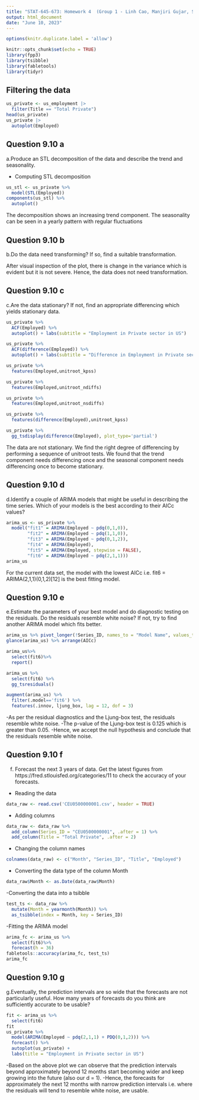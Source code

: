 ---
title: "STAT-645-673: Homework 4  (Group 1 - Linh Cao, Manjiri Gujar, Swati Mambilavil & Colin Quinn )"
output: html_document
date: "June 10, 2023"
---

```{r GlobalOptions}
options(knitr.duplicate.label = 'allow')
```
 
```{r setup, include = FALSE}
knitr::opts_chunk$set(echo = TRUE)
library(fpp3)
library(tsibble)
library(fabletools)
library(tidyr)
```

## Filtering the data
```{r fpp3_4, echo=FALSE, message=FALSE, results='hide', warning = FALSE}
us_private <- us_employment |>
  filter(Title == "Total Private")
head(us_private)
us_private |>
  autoplot(Employed)
```

## Question 9.10 a
a.Produce an STL decomposition of the data and describe the trend and seasonality.

- Computing STL decomposition
```{r fpp3_5, echo=FALSE, message=FALSE, results='hide', warning = FALSE}
us_stl <- us_private %>%
  model(STL(Employed))
components(us_stl) %>%
  autoplot()
```
The decomposition shows an increasing trend component.
The seasonality can be seen in a yearly pattern with regular fluctuations

## Question 9.10 b

b.Do the data need transforming? If so, find a suitable transformation.

After visual inspection of the plot, 
there is change in the variance which is evident but it is not severe. 
Hence, the data does not need transformation.

## Question 9.10 c

c.Are the data stationary? If not, find an appropriate differencing which yields stationary data.

```{r fpp3_6, echo=FALSE, message=FALSE, results='hide', warning = FALSE}
us_private %>%
  ACF(Employed) %>%
  autoplot() + labs(subtitle = "Employment in Private sector in US")

us_private %>%
  ACF(difference(Employed)) %>%
  autoplot() + labs(subtitle = "Difference in Employment in Private sector in US")

us_private %>%
  features(Employed,unitroot_kpss)

us_private %>%
  features(Employed,unitroot_ndiffs)

us_private %>%
  features(Employed,unitroot_nsdiffs)

us_private %>%
  features(difference(Employed),unitroot_kpss)

us_private %>%
  gg_tsdisplay(difference(Employed), plot_type='partial')
```

The data are not stationary. 
We find the right degree of differencing by performing a sequence of unitroot tests.
We found that the trend component needs differencing once and the seasonal component needs differencing once to become stationary.


## Question 9.10 d

d.Identify a couple of ARIMA models that might be useful in describing the time series. Which of your models is the best according to their AICc values?

```{r fpp4, echo=TRUE, message=FALSE}

arima_us <- us_private %>%
  model("fit1" = ARIMA(Employed ~ pdq(0,1,0)),
        "fit2" = ARIMA(Employed ~ pdq(1,1,0)),
        "fit3" = ARIMA(Employed ~ pdq(0,1,2)),
        "fit4" = ARIMA(Employed),
        "fit5" = ARIMA(Employed, stepwise = FALSE),
        "fit6" = ARIMA(Employed ~ pdq(2,1,1)))
arima_us

```

For the current data set, the model with the lowest AICc i.e. fit6 = ARIMA(2,1,1)(0,1,2)[12] is the best fitting model.

## Question 9.10 e

e.Estimate the parameters of your best model and do diagnostic testing on the residuals. Do the residuals resemble white noise? If not, try to find another ARIMA model which fits better.

```{r fpp5, echo=TRUE, message=FALSE}

arima_us %>% pivot_longer(!Series_ID, names_to = "Model Name", values_to = "Orders")
glance(arima_us) %>% arrange(AICc)

arima_us%>%
  select(fit6)%>%
  report()

arima_us %>% 
  select(fit6) %>% 
  gg_tsresiduals()

augment(arima_us) %>%
  filter(.model=='fit6') %>%
  features(.innov, ljung_box, lag = 12, dof = 3)
```

-As per the residual diagnostics and the Ljung-box test, the residuals resemble white noise.
-The p-value of the Ljung-box test is 0.125 which is greater than 0.05. 
-Hence, we accept the null hypothesis and conclude that the residuals resemble white noise.

## Question 9.10 f

f. Forecast the next 3 years of data. Get the latest figures from https://fred.stlouisfed.org/categories/11 to check the accuracy of your forecasts.

- Reading the data
```{r fpp_4, echo=TRUE, message=FALSE}
data_raw <- read.csv('CEU0500000001.csv', header = TRUE)

```

- Adding columns
```{r fpp6, echo=TRUE, message=FALSE}
data_raw <- data_raw %>%
  add_column(Series_ID = "CEU0500000001", .after = 1) %>%
  add_column(Title = "Total Private", .after = 2)

```

- Changing the column names
```{r fpp7, echo=TRUE, message=FALSE}
colnames(data_raw) <- c("Month", "Series_ID", "Title", "Employed")

```

- Converting the data type of the column Month
```{r fpp8, echo=TRUE, message=FALSE}
data_raw$Month <- as.Date(data_raw$Month)

```

-Converting the data into a tsibble

```{r fpp9, echo=TRUE, message=FALSE}
test_ts <- data_raw %>%
  mutate(Month = yearmonth(Month)) %>%
  as_tsibble(index = Month, key = Series_ID)

```

-Fitting the ARIMA model

```{r fpp_1, echo=TRUE, message=FALSE}
arima_fc <- arima_us %>%
  select(fit6)%>%
  forecast(h = 36)
fabletools::accuracy(arima_fc, test_ts)
arima_fc

```
## Question 9.10 g
g.Eventually, the prediction intervals are so wide that the forecasts are not particularly useful. How many years of forecasts do you think are sufficiently accurate to be usable?

```{r fpp_2, echo=TRUE, message=FALSE}
fit <- arima_us %>%
  select(fit6)
fit
us_private %>%
  model(ARIMA(Employed ~ pdq(2,1,1) + PDQ(0,1,2))) %>%
  forecast() %>%
  autoplot(us_private) + 
  labs(title = "Employment in Private sector in US")

```

-Based on the above plot we can observe that the prediction intervals beyond approximately beyond 12 months start becoming wider and keep growing into the future (also our d = 1).
-Hence, the forecasts for approximately the next 12 months with narrow prediction intervals i.e. where the residuals will tend to resemble white noise, are usable.


